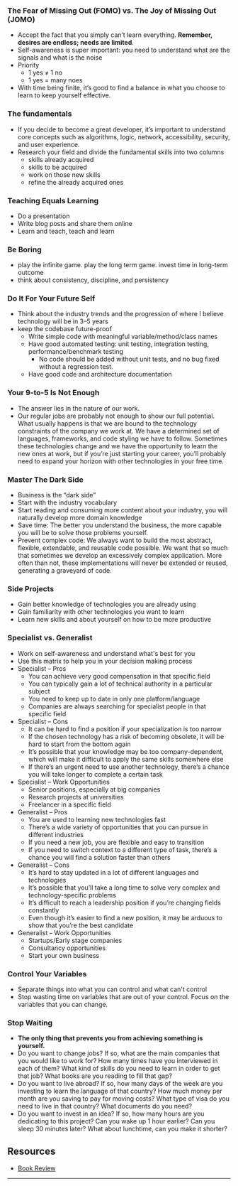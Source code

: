 <SmoothRender>

### The Fear of Missing Out (FOMO) vs. The Joy of Missing Out (JOMO)

- Accept the fact that you simply can’t learn everything. **Remember, desires
  are endless; needs are limited**.
- Self-awareness is super important: you need to understand what are the signals and what is the noise
- Priority
  - 1 yes ≠ 1 no
  - 1 yes = many noes
- With time being finite, it’s good to find a balance in what you choose to learn to keep yourself effective.

### The fundamentals

- If you decide to become a great developer, it’s important to understand core concepts such as algorithms, logic, network, accessibility, security, and user experience.
- Research your field and divide the fundamental skills into two columns
  - skills already acquired
  - skills to be acquired
  - work on those new skills
  - refine the already acquired ones

### Teaching Equals Learning

- Do a presentation
- Write blog posts and share them online
- Learn and teach, teach and learn

### Be Boring

- play the infinite game. play the long term game. invest time in long-term outcome
- think about consistency, discipline, and persistency

### Do It For Your Future Self

- Think about the industry trends and the progression of where I believe technology will be in 3–5 years
- keep the codebase future-proof
  - Write simple code with meaningful variable/method/class names
  - Have good automated testing: unit testing, integration testing, performance/benchmark testing
    - No code should be added without unit tests, and no bug fixed without a regression test.
  - Have good code and architecture documentation

### Your 9-to-5 Is Not Enough

- The answer lies in the nature of our work.
- Our regular jobs are probably not enough to show our full potential. What usually happens is that we are bound to the technology constraints of the company we work at. We have a determined set of languages, frameworks, and code styling we have to follow. Sometimes these technologies change and we have the opportunity to learn the new ones at work, but if you’re just starting your career, you’ll probably need to expand your horizon with other technologies in your free time.

### Master The Dark Side

- Business is the “dark side”
- Start with the industry vocabulary
- Start reading and consuming more content about your industry, you will naturally develop more domain knowledge
- Save time: The better you understand the business, the more capable you will be to solve those problems yourself.
- Prevent complex code: We always want to build the most abstract, flexible, extendable, and reusable code possible. We want that so much that sometimes we develop an excessively complex application. More often than not, these implementations will never be extended or reused, generating a graveyard of code.

### Side Projects

- Gain better knowledge of technologies you are already using
- Gain familiarity with other technologies you want to learn
- Learn new skills and about yourself on how to be more productive

### Specialist vs. Generalist

- Work on self-awareness and understand what's best for you
- Use this matrix to help you in your decision making process
- Specialist – Pros
  - You can achieve very good compensation in that specific field
  - You can typically gain a lot of technical authority in a particular subject
  - You need to keep up to date in only one platform/language
  - Companies are always searching for specialist people in that specific field
- Specialist – Cons
  - It can be hard to find a position if your specialization is too narrow
  - If the chosen technology has a risk of becoming obsolete, it will be hard to start from the bottom again
  - It’s possible that your knowledge may be too company-dependent, which will make it difficult to apply the same skills somewhere else
  - If there’s an urgent need to use another technology, there’s a chance you will take longer to complete a certain task
- Specialist – Work Opportunities
  - Senior positions, especially at big companies
  - Research projects at universities
  - Freelancer in a specific field
- Generalist – Pros
  - You are used to learning new technologies fast
  - There’s a wide variety of opportunities that you can pursue in different industries
  - If you need a new job, you are flexible and easy to transition
  - If you need to switch context to a different type of task, there’s a chance you will find a solution faster than others
- Generalist – Cons
  - It’s hard to stay updated in a lot of different languages and technologies
  - It’s possible that you’ll take a long time to solve very complex and technology-specific problems
  - It’s difficult to reach a leadership position if you’re changing fields constantly
  - Even though it’s easier to find a new position, it may be arduous to show that you’re the best candidate
- Generalist – Work Opportunities
  - Startups/Early stage companies
  - Consultancy opportunities
  - Start your own business

### Control Your Variables

- Separate things into what you can control and what can't control
- Stop wasting time on variables that are out of your control. Focus on the variables that you can change.

### Stop Waiting

- **The only thing that prevents you from achieving something is yourself.**
- Do you want to change jobs? If so, what are the main companies that you would like to work for? How many times have you interviewed in each of them? What kind of skills do you need to learn in order to get that job? What books are you reading to fill that gap?
- Do you want to live abroad? If so, how many days of the week are you investing to learn the language of that country? How much money per month are you saving to pay for moving costs? What type of visa do you need to live in that country? What documents do you need?
- Do you want to invest in an idea? If so, how many hours are you dedicating to this project? Can you wake up 1 hour earlier? Can you sleep 30 minutes later? What about lunchtime, can you make it shorter?

## Resources

- [Book Review](https://www.goodreads.com/review/show/5404576455?utm_source=iamtk.co&utm_medium=referral&utm_campaign=tk_newsletter)

---

</SmoothRender>

